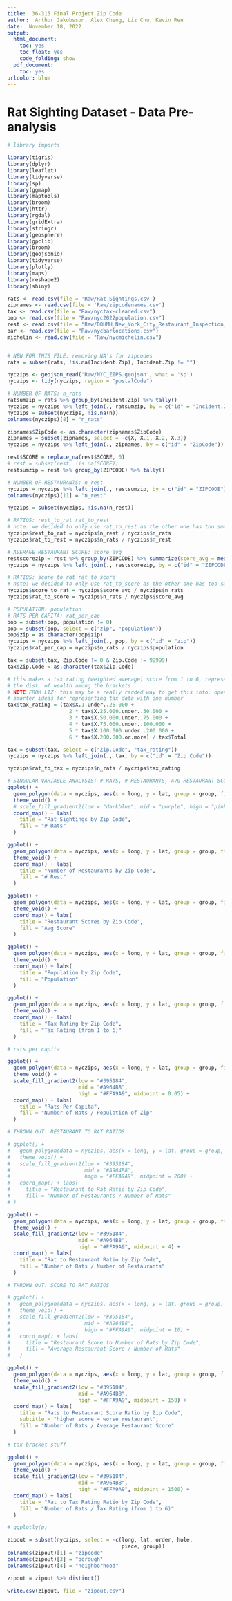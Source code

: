 ```yaml
---
title:  36-315 Final Project Zip Code  
author:  Arthur Jakobsson, Alex Cheng, Liz Chu, Kevin Ren 
date:  November 18, 2022 
output:
  html_document:
    toc: yes
    toc_float: yes
    code_folding: show
  pdf_document:
    toc: yes
urlcolor: blue
---
```


# Rat Sighting Dataset - Data Pre-analysis

```r
# library imports

library(tigris)
library(dplyr)
library(leaflet)
library(tidyverse)
library(sp)
library(ggmap)
library(maptools)
library(broom)
library(httr)
library(rgdal)
library(gridExtra)
library(stringr)
library(geosphere)
library(gpclib)
library(broom)
library(geojsonio)
library(tidyverse)
library(plotly)
library(maps)
library(reshape2)
library(shiny)

```

```r
rats <- read.csv(file = 'Raw/Rat_Sightings.csv')
zipnames <- read.csv(file = 'Raw/zipcodenames.csv')
tax <- read.csv(file = "Raw/nyctax-cleaned.csv")
pop <- read.csv(file = "Raw/nyc2022population.csv")
rest <- read.csv(file = "Raw/DOHMH_New_York_City_Restaurant_Inspection_Results.csv")
bar <- read.csv(file = "Raw/nycbarlocations.csv")
michelin <- read.csv(file = "Raw/nycmichelin.csv")


# NEW FOR THIS FILE: removing NA's for zipcodes
rats = subset(rats, !is.na(Incident.Zip), Incident.Zip != "")

nyczips <- geojson_read('Raw/NYC_ZIPS.geojson', what = 'sp')
nyczips <- tidy(nyczips, region = "postalCode")

# NUMBER OF RATS: n_rats
ratsumzip = rats %>% group_by(Incident.Zip) %>% tally()
nyczips = nyczips %>% left_join(., ratsumzip, by = c("id" = "Incident.Zip"))
nyczips = subset(nyczips, !is.na(n))
colnames(nyczips)[8] = "n_rats"
```

```r
zipnames$ZipCode <- as.character(zipnames$ZipCode)
zipnames = subset(zipnames, select = -c(X, X.1, X.2, X.3))
nyczips = nyczips %>% left_join(., zipnames, by = c("id" = "ZipCode"))
```

```r

rest$SCORE = replace_na(rest$SCORE, 0)
# rest = subset(rest, !is.na(SCORE))
restsumzip = rest %>% group_by(ZIPCODE) %>% tally()

# NUMBER OF RESTAURANTS: n_rest
nyczips = nyczips %>% left_join(., restsumzip, by = c("id" = "ZIPCODE"))
colnames(nyczips)[11] = "n_rest"

nyczips = subset(nyczips, !is.na(n_rest))

# RATIOS: rest_to_rat rat_to_rest
# note: we decided to only use rat_to_rest as the other one has too small vals
nyczips$rest_to_rat = nyczips$n_rest / nyczips$n_rats
nyczips$rat_to_rest = nyczips$n_rats / nyczips$n_rest

# AVERAGE RESTAURANT SCORE: score_avg
restscorezip = rest %>% group_by(ZIPCODE) %>% summarize(score_avg = mean(SCORE))
nyczips = nyczips %>% left_join(., restscorezip, by = c("id" = "ZIPCODE"))

# RATIOS: score_to_rat rat_to_score
# note: we decided to only use rat_to_score as the other one has too small vals
nyczips$score_to_rat = nyczips$score_avg / nyczips$n_rats
nyczips$rat_to_score = nyczips$n_rats / nyczips$score_avg

# POPULATION: population
# RATS PER CAPITA: rat_per_cap
pop = subset(pop, population != 0)
pop = subset(pop, select = c("zip", "population"))
pop$zip = as.character(pop$zip)
nyczips = nyczips %>% left_join(., pop, by = c("id" = "zip"))
nyczips$rat_per_cap = nyczips$n_rats / nyczips$population

tax = subset(tax, Zip.Code != 0 & Zip.Code != 99999)
tax$Zip.Code = as.character(tax$Zip.Code)

# this makes a tax rating (weighted average) score from 1 to 6, representing
# the dist. of wealth among the brackets
# NOTE FROM LIZ: this may be a really rarded way to get this info, open to other
# smarter ideas for representing tax data with one number 
tax$tax_rating = (tax$X.1.under..25.000 + 
                    2 * tax$X.25.000.under..50.000 + 
                    3 * tax$X.50.000.under..75.000 + 
                    4 * tax$X.75.000.under..100.000 + 
                    5 * tax$X.100.000.under..200.000 + 
                    6 * tax$X.200.000.or.more) / tax$Total

tax = subset(tax, select = c("Zip.Code", "tax_rating"))
nyczips = nyczips %>% left_join(., tax, by = c("id" = "Zip.Code"))

nyczips$rat_to_tax = nyczips$n_rats / nyczips$tax_rating

```

```r

# SINGULAR VARIABLE ANALYSIS: # RATS, # RESTAURANTS, AVG RESTAURANT SCORE
ggplot() +
  geom_polygon(data = nyczips, aes(x = long, y = lat, group = group, fill = n_rats)) +
  theme_void() +
  # scale_fill_gradient2(low = "darkblue", mid = "purple", high = "pink", midpoint=3000) + 
  coord_map() + labs(
    title = "Rat Sightings by Zip Code", 
    fill = "# Rats"
  )

ggplot() +
  geom_polygon(data = nyczips, aes(x = long, y = lat, group = group, fill = n_rest)) +
  theme_void() +
  coord_map() + labs(
    title = "Number of Restaurants by Zip Code", 
    fill = "# Rest" 
  )

ggplot() +
  geom_polygon(data = nyczips, aes(x = long, y = lat, group = group, fill = score_avg)) +
  theme_void() +
  coord_map() + labs(
    title = "Restaurant Scores by Zip Code", 
    fill = "Avg Score"
  )

ggplot() +
  geom_polygon(data = nyczips, aes(x = long, y = lat, group = group, fill = population)) +
  theme_void() +
  coord_map() + labs(
    title = "Population by Zip Code", 
    fill = "Population"
  )

ggplot() +
  geom_polygon(data = nyczips, aes(x = long, y = lat, group = group, fill = tax_rating)) +
  theme_void() +
  coord_map() + labs(
    title = "Tax Rating by Zip Code", 
    fill = "Tax Rating (from 1 to 6)"
  )

```

```r

# rats per capita

ggplot() +
  geom_polygon(data = nyczips, aes(x = long, y = lat, group = group, fill = rat_per_cap)) +
  theme_void() +
  scale_fill_gradient2(low = "#395184",
                       mid = "#A964B8", 
                       high = "#FFA9A9", midpoint = 0.05) + 
  coord_map() + labs(
    title = "Rats Per Capita", 
    fill = "Number of Rats / Population of Zip"
  )


```


```r

# THROWN OUT: RESTAURANT TO RAT RATIOS 

# ggplot() +
#   geom_polygon(data = nyczips, aes(x = long, y = lat, group = group, fill = rest_to_rat)) +
#   theme_void() + 
#   scale_fill_gradient2(low = "#395184",
#                        mid = "#A964B8", 
#                        high = "#FFA9A9", midpoint = 200) + 
#   coord_map() + labs( 
#     title = "Restaurant to Rat Ratio by Zip Code", 
#     fill = "Number of Restaurants / Number of Rats"
# )

ggplot() +
  geom_polygon(data = nyczips, aes(x = long, y = lat, group = group, fill = rat_to_rest)) +
  theme_void() +
  scale_fill_gradient2(low = "#395184",
                       mid = "#A964B8", 
                       high = "#FFA9A9", midpoint = 4) + 
  coord_map() + labs(
    title = "Rat to Restaurant Ratio by Zip Code", 
    fill = "Number of Rats / Number of Restaurants"
  )

# THROWN OUT: SCORE TO RAT RATIOS

# ggplot() +
#   geom_polygon(data = nyczips, aes(x = long, y = lat, group = group, fill = score_to_rat)) +
#   theme_void() +
#   scale_fill_gradient2(low = "#395184",
#                        mid = "#A964B8", 
#                        high = "#FFA9A9", midpoint = 10) + 
#   coord_map() + labs(
#     title = "Restaurant Score to Number of Rats by Zip Code", 
#     fill = "Average Restaurant Score / Number of Rats"
#   )

ggplot() +
  geom_polygon(data = nyczips, aes(x = long, y = lat, group = group, fill = rat_to_score)) +
  theme_void() +
  scale_fill_gradient2(low = "#395184",
                       mid = "#A964B8", 
                       high = "#FFA9A9", midpoint = 150) + 
  coord_map() + labs(
    title = "Rats to Restaurant Score Ratio by Zip Code",
    subtitle = "higher score = worse restaurant", 
    fill = "Number of Rats / Average Restaurant Score"
  )

# tax bracket stuff 

ggplot() +
  geom_polygon(data = nyczips, aes(x = long, y = lat, group = group, fill = rat_to_tax)) +
  theme_void() +
  scale_fill_gradient2(low = "#395184",
                       mid = "#A964B8", 
                       high = "#FFA9A9", midpoint = 1500) + 
  coord_map() + labs(
    title = "Rat to Tax Rating Ratio by Zip Code", 
    fill = "Number of Rats / Tax Rating (from 1 to 6)"
  )

```

```r

# ggplotly(p)

zipout = subset(nyczips, select = -c(long, lat, order, hole, 
                                     piece, group))
colnames(zipout)[1] = "zipcode"
colnames(zipout)[3] = "borough"
colnames(zipout)[4] = "neighborhood"

zipout = zipout %>% distinct()

write.csv(zipout, file = "zipout.csv")

```

